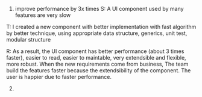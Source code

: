 1. improve performance by 3x times 
S: A UI component used by many features are very slow 

T: I created a new component with better implementation with
fast algorithm by better technique,
using appropriate data structure, 
generics, 
unit test, 
modular structure

R: As a result, the UI component has better performance (about 3 times faster), 
easier to read, 
easier to maintable, 
very extendsible and flexible,
more robust.
When the new requirements come from business, 
The team build the features faster because the extendsibility of the component.
The user is happier due to faster performance.

2. 